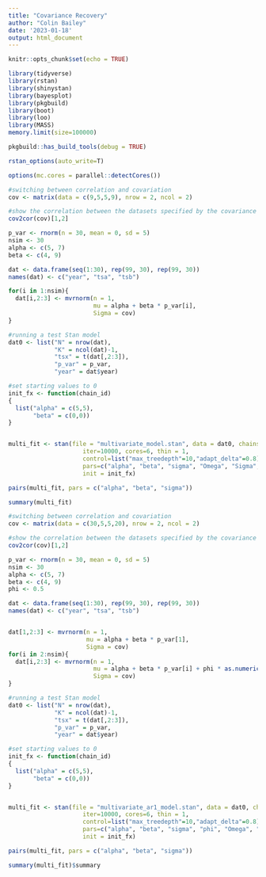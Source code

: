 ---
title: "Covariance Recovery"
author: "Colin Bailey"
date: '2023-01-18'
output: html_document
---

```{r setup, include=FALSE}
knitr::opts_chunk$set(echo = TRUE)

library(tidyverse)
library(rstan)
library(shinystan)
library(bayesplot)
library(pkgbuild)
library(boot)
library(loo)
library(MASS)
memory.limit(size=100000)

pkgbuild::has_build_tools(debug = TRUE)

rstan_options(auto_write=T)

options(mc.cores = parallel::detectCores())


```


```{r multivariate data simulation and test}

#switching between correlation and covariation
cov <- matrix(data = c(9,5,5,9), nrow = 2, ncol = 2)

#show the correlation between the datasets specified by the covariance matrix
cov2cor(cov)[1,2]

p_var <- rnorm(n = 30, mean = 0, sd = 5)
nsim <- 30
alpha <- c(5, 7)
beta <- c(4, 9)

dat <- data.frame(seq(1:30), rep(99, 30), rep(99, 30))
names(dat) <- c("year", "tsa", "tsb")

for(i in 1:nsim){
  dat[i,2:3] <- mvrnorm(n = 1,
                        mu = alpha + beta * p_var[i],
                        Sigma = cov)
}

#running a test Stan model
dat0 <- list("N" = nrow(dat),
             "K" = ncol(dat)-1,
             "tsx" = t(dat[,2:3]),
             "p_var" = p_var,
             "year" = dat$year)

#set starting values to 0
init_fx <- function(chain_id)
{
  list("alpha" = c(5,5),
       "beta" = c(0,0))
}


multi_fit <- stan(file = "multivariate_model.stan", data = dat0, chains=6,
                     iter=10000, cores=6, thin = 1,
                     control=list("max_treedepth"=10,"adapt_delta"=0.8),
                     pars=c("alpha", "beta", "sigma", "Omega", "Sigma", "nuY"), 
                     init = init_fx)

pairs(multi_fit, pars = c("alpha", "beta", "sigma"))

summary(multi_fit)
```


```{r multivariate timeseries data simulation and test}

#switching between correlation and covariation
cov <- matrix(data = c(30,5,5,20), nrow = 2, ncol = 2)

#show the correlation between the datasets specified by the covariance matrix
cov2cor(cov)[1,2]

p_var <- rnorm(n = 30, mean = 0, sd = 5)
nsim <- 30
alpha <- c(5, 7)
beta <- c(4, 9)
phi <- 0.5

dat <- data.frame(seq(1:30), rep(99, 30), rep(99, 30))
names(dat) <- c("year", "tsa", "tsb")


dat[1,2:3] <- mvrnorm(n = 1,
                      mu = alpha + beta * p_var[1],
                      Sigma = cov)
for(i in 2:nsim){
  dat[i,2:3] <- mvrnorm(n = 1,
                        mu = alpha + beta * p_var[i] + phi * as.numeric(dat[i-1,2:3]),
                        Sigma = cov)
}

#running a test Stan model
dat0 <- list("N" = nrow(dat),
             "K" = ncol(dat)-1,
             "tsx" = t(dat[,2:3]),
             "p_var" = p_var,
             "year" = dat$year)

#set starting values to 0
init_fx <- function(chain_id)
{
  list("alpha" = c(5,5),
       "beta" = c(0,0))
}


multi_fit <- stan(file = "multivariate_ar1_model.stan", data = dat0, chains=6,
                     iter=10000, cores=6, thin = 1,
                     control=list("max_treedepth"=10,"adapt_delta"=0.8),
                     pars=c("alpha", "beta", "sigma", "phi", "Omega", "Sigma", "nuY"), 
                     init = init_fx)

pairs(multi_fit, pars = c("alpha", "beta", "sigma"))

summary(multi_fit)$summary

```

